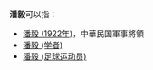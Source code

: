 '''潘毅'''可以指：
* [[潘毅_(1922年)|潘毅 (1922年)]]，中華民国軍事將領
* [[潘毅_(学者)|潘毅 (学者)]]
* [[潘毅_(足球运动员)|潘毅 (足球运动员)]]
{{Disambiguation|Y|Cat=二字潘姓人名消歧义}}